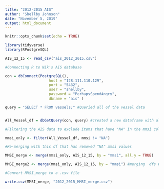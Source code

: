 ---
title: "2012-2015 AIS"
author: "Shellby Johnson"
date: "November 5, 2019"
output: html_document
---

```{r setup, include=FALSE}
knitr::opts_chunk$set(echo = TRUE)
```

```{r}

library(tidyverse)
library(RPostgreSQL)

```

```{r}

AIS_12_15 <- read_csv("ais_2012_2015.csv")

#Connecting R to Nik's AIS database

con = dbConnect(PostgreSQL(), 
                    host = "128.111.110.129", 
                    port = "5432", 
                    user = "shellby", 
                    password = "PerhapsSpendAngry", 
                    dbname = "ais" )

query = "SELECT * FROM vessels;" #Queried all of the vessel data 


All_Vessel_df = dbGetQuery(con, query) #created a new dataframe with all current satellite AIS vessel data (as of 10/19/19)


```



```{r}

#Filtering the AIS data to exclude items that have "NA" in the mmsi column, so that I'm only working with available mmsi numbers

mmsi_only <- filter(All_Vessel_df, mmsi != "NA")

#Re-merging with this df that has removed "NA" mmsi values

MMSI_merge <- merge(mmsi_only, AIS_12_15, by = "mmsi", all.y = TRUE)

MMSI_merge2 <- merge(mmsi_only, AIS_12_15, by = "mmsi") #merging  dfs without keeping all AIS_12_15 values to compare

```

```{r}
#Convert MMSI_merge to a .csv file

write.csv(MMSI_merge, "2012_2015_MMSI_merge.csv")

```

